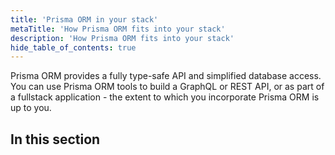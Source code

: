 ```yaml
---
title: 'Prisma ORM in your stack'
metaTitle: 'How Prisma ORM fits into your stack'
description: 'How Prisma ORM fits into your stack'
hide_table_of_contents: true
---
```


<TopBlock title={frontMatter.title}>

Prisma ORM provides a fully type-safe API and simplified database access. You can use Prisma ORM tools to build a GraphQL or REST API, or as part of a fullstack application - the extent to which you incorporate Prisma ORM is up to you.

</TopBlock>

## In this section

<Subsections />
